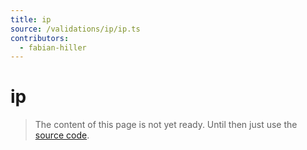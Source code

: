 ```yaml
---
title: ip
source: /validations/ip/ip.ts
contributors:
  - fabian-hiller
---
```


# ip

> The content of this page is not yet ready. Until then just use the [source code](https://github.com/fabian-hiller/valibot/blob/main/library/src/validations/ip/ip.ts).
